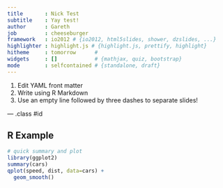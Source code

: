 ```yaml
---
title       : Nick Test
subtitle    : Yay test!
author      : Gareth
job         : cheeseburger
framework   : io2012 # {io2012, html5slides, shower, dzslides, ...}
highlighter : highlight.js # {highlight.js, prettify, highlight}
hitheme     : tomorrow      # 
widgets     : []            # {mathjax, quiz, bootstrap}
mode        : selfcontained # {standalone, draft}
---
```


1. Edit YAML front matter
2. Write using R Markdown
3. Use an empty line followed by three dashes to separate slides!

--- .class #id 

## R Example
```r
# quick summary and plot
library(ggplot2)
summary(cars)
qplot(speed, dist, data=cars) +
  geom_smooth()
```





